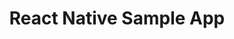 ---
title: "React Native Sample App"
url: "https://github.com/cometchat/cometchat-sample-app-react-native"
---
